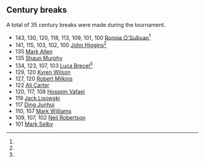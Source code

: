 ==Century breaks==
A total of 35 century breaks were made during the tournament.
{{div col}}
* 143, 130, 120, 118, 113, 109, 101, 100 {{ndash}} [[Ronnie O'Sullivan]]<ref name="match_final" />
* 141, 115, 103, 102, 100 {{ndash}} [[John Higgins]]<ref name="match_HvD_141" />
* 135 {{ndash}} [[Mark Allen (snooker player)|Mark Allen]]
* 135 {{ndash}} [[Shaun Murphy]]
* 134, 123, 107, 103 {{ndash}} [[Luca Brecel]]<ref name="match_final" />
* 129, 120 {{ndash}} [[Kyren Wilson]]
* 127, 120 {{ndash}} [[Robert Milkins]]
* 122 {{ndash}} [[Ali Carter]]
* 120, 117, 108 {{ndash}} [[Hossein Vafaei]]
* 119 {{ndash}} [[Jack Lisowski]]
* 117 {{ndash}} [[Ding Junhui]]
* 110, 107 {{ndash}} [[Mark Williams (snooker player)|Mark Williams]]
* 109, 107, 102 {{ndash}} [[Neil Robertson]]
* 101 {{ndash}} [[Mark Selby]]
{{div col end}}
